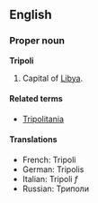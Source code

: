 ==English==
===Proper noun===
'''Tripoli'''

# Capital of [[Libya]].

====Related terms====
*[[Tripolitania]]

====Translations====
*French: Tripoli
*German: Tripolis
*Italian: Tripoli ''f''
*Russian: Триполи